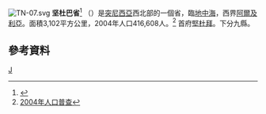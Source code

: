 [[File:TN-07.svg|right]]
'''坚杜巴省'''<ref>{{cite web |title=突尼斯行政区划 |url=http://tn.mofcom.gov.cn/article/ddgk/zwcity/201904/20190402854765.shtml |website=中华人民共和国驻突尼斯共和国大使馆经济商务处 |accessdate=2022-06-10 |date=2021-04-30}}</ref> （{{lang-ar|ولاية جندوبة|}}）是[[突尼西亞|突尼西亞]]西北部的一個省，臨[[地中海|地中海]]，西界[[阿爾及利亞|阿爾及利亞]]。面積3,102平方公里，2004年人口416,608人。<ref>[http://www.ins.nat.tn/carte/result.php?gouvernorat=34&lib_gouvernorat=Sfax&lib_delegation=&delegation=00 2004年人口普查]{{dead link|date=2017年12月 |bot=InternetArchiveBot |fix-attempted=yes }}</ref> 首府[[堅杜拜|堅杜拜]]。下分九縣。

== 參考資料 ==
{{Reflist}}

{{突尼西亞行政區劃}}

[[Category:突尼斯行政区划|J]]